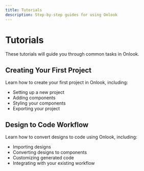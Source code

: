 ---
title: Tutorials
description: Step-by-step guides for using Onlook
---

# Tutorials

These tutorials will guide you through common tasks in Onlook.

<Cards>
  <Card title="Creating Your First Project" href="/docs/tutorials/first-project" />
  <Card title="Design to Code Workflow" href="/docs/tutorials/design-to-code" />
</Cards>

## Creating Your First Project

Learn how to create your first project in Onlook, including:

- Setting up a new project
- Adding components
- Styling your components
- Exporting your project

## Design to Code Workflow

Learn how to convert designs to code using Onlook, including:

- Importing designs
- Converting designs to components
- Customizing generated code
- Integrating with your existing workflow
